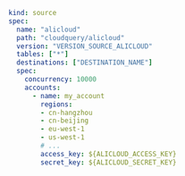 ```yaml copy
kind: source
spec:
  name: "alicloud"
  path: "cloudquery/alicloud"
  version: "VERSION_SOURCE_ALICLOUD"
  tables: ["*"]
  destinations: ["DESTINATION_NAME"]
  spec:
    concurrency: 10000
    accounts:
      - name: my_account
        regions:
        - cn-hangzhou
        - cn-beijing
        - eu-west-1
        - us-west-1
        # ...
        access_key: ${ALICLOUD_ACCESS_KEY}
        secret_key: ${ALICLOUD_SECRET_KEY}
```
